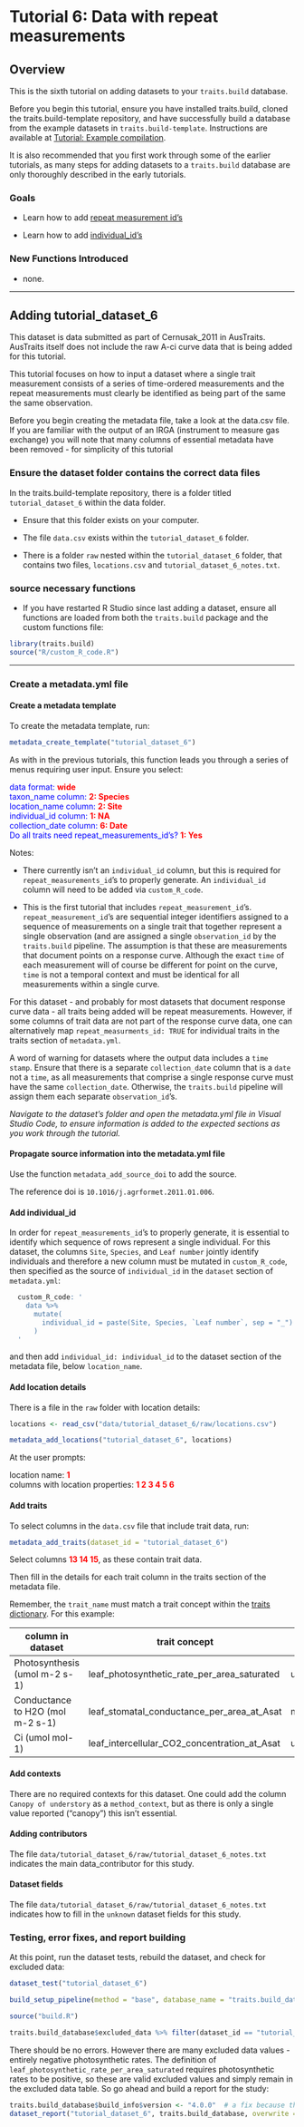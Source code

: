 # Tutorial 6: Data with repeat measurements

## Overview

This is the sixth tutorial on adding datasets to your `traits.build` database.

Before you begin this tutorial, ensure you have installed traits.build, cloned the traits.build-template repository, and have successfully build a database from the example datasets in `traits.build-template`. Instructions are available at [Tutorial: Example compilation](tutorial_compilation.html).\

It is also recommended that you first work through some of the earlier tutorials, as many steps for adding datasets to a `traits.build` database are only thoroughly described in the early tutorials.

### Goals

-   Learn how to add [repeat measurement id's](#repeat_measurements_ids) 

-   Learn how to add [individual_id's](#individual_id) 

### New Functions Introduced

-   none.

------------------------------------------------------------------------

## Adding tutorial_dataset_6

This dataset is data submitted as part of Cernusak_2011 in AusTraits. AusTraits itself does not include the raw A-ci curve data that is being added for this tutorial.

This tutorial focuses on how to input a dataset where a single trait measurement consists of a series of time-ordered measurements and the repeat measurements must clearly be identified as being part of the same the same observation. 

Before you begin creating the metadata file, take a look at the data.csv file. If you are familiar with the output of an IRGA (instrument to measure gas exchange) you will note that many columns of essential metadata have been removed - for simplicity of this tutorial 

### Ensure the dataset folder contains the correct data files

In the traits.build-template repository, there is a folder titled `tutorial_dataset_6` within the data folder. 

-   Ensure that this folder exists on your computer. 

-   The file `data.csv` exists within the `tutorial_dataset_6` folder. 

-   There is a folder `raw` nested within the `tutorial_dataset_6` folder, that contains two files, `locations.csv` and `tutorial_dataset_6_notes.txt`. 

### source necessary functions

-   If you have restarted R Studio since last adding a dataset, ensure all functions are loaded from both the `traits.build` package and the custom functions file:

```r
library(traits.build)
source("R/custom_R_code.R")
```

------------------------------------------------------------------------

### Create a metadata.yml file

#### **Create a metadata template**

To create the metadata template, run:

```r
metadata_create_template("tutorial_dataset_6")
```

As with in the previous tutorials, this function leads you through a series of menus requiring user input. Ensure you select:

[data format:]{style="color:blue;"} [**wide**]{style="color:red;"}\
[taxon_name column:]{style="color:blue;"} [**2: Species**]{style="color:red;"}\
[location_name column:]{style="color:blue;"} [**2: Site**]{style="color:red;"}\
[individual_id column:]{style="color:blue;"} [**1: NA**]{style="color:red;"}\
[collection_date column:]{style="color:blue;"} [**6: Date**]{style="color:red;"}\
[Do all traits need repeat_measurements_id's?]{style="color:blue;"} [**1: Yes**]{style="color:red;"}\

Notes:\

-   There currently isn't an `individual_id` column, but this is required for `repeat_measurements_id`'s to properly generate. An `individual_id` column will need to be added via `custom_R_code`.\

-   This is the first tutorial that includes `repeat_measurement_id`'s. `repeat_measurement_id`'s are sequential integer identifiers assigned to a sequence of measurements on a single trait that together represent a single observation (and are assigned a single `observation_id` by the `traits.build` pipeline. The assumption is that these are measurements that document points on a response curve. Although the exact `time` of each measurement will of course be different for point on the curve, `time` is not a temporal context and must be identical for all measurements within a single curve.

For this dataset - and probably for most datasets that document response curve data - all traits being added will be repeat measurements. However, if some columns of trait data are not part of the response curve data, one can alternatively map `repeat_measurments_id: TRUE` for individual traits in the traits section of `metadata.yml`.

A word of warning for datasets where the output data includes a `time stamp`. Ensure that there is a separate `collection_date` column that is a `date` not a `time`, as all measurements that comprise a single response curve must have the same `collection_date`. Otherwise, the `traits.build` pipeline will assign them each separate `observation_id`'s.

*Navigate to the dataset's folder and open the metadata.yml file in Visual Studio Code, to ensure information is added to the expected sections as you work through the tutorial.*

#### **Propagate source information into the metadata.yml file**

Use the function `metadata_add_source_doi` to add the source.\

The reference doi is `10.1016/j.agrformet.2011.01.006`.\

#### **Add individual_id** {#individual_id}

In order for `repeat_measurements_id`'s to properly generate, it is essential to identify which sequence of rows represent a single individual. For this dataset, the columns `Site`, `Species`, and `Leaf number` jointly identify individuals and therefore a new column must be mutated in `custom_R_code`, then specified as the source of `individual_id` in the `dataset` section of `metadata.yml`: 

```r
  custom_R_code: '
    data %>% 
      mutate(
        individual_id = paste(Site, Species, `Leaf number`, sep = "_")
      )
  '
```

and then add `individual_id: individual_id` to the dataset section of the metadata file, below `location_name`.\

#### **Add location details**

There is a file in the `raw` folder with location details: 

```r
locations <- read_csv("data/tutorial_dataset_6/raw/locations.csv")

metadata_add_locations("tutorial_dataset_6", locations)
```

At the user prompts: 

location name: [**1**]{style="color:red;"}\
columns with location properties: [**1 2 3 4 5 6**]{style="color:red;"}\

#### **Add traits**

To select columns in the `data.csv` file that include trait data, run:

```r
metadata_add_traits(dataset_id = "tutorial_dataset_6")
```

Select columns [**13 14 15**]{style="color:red;"}, as these contain trait data.\

Then fill in the details for each trait column in the traits section of the metadata file.\

Remember, the `trait_name` must match a trait concept within the [traits dictionary](https://github.com/traitecoevo/traits.build-template/blob/master/config/traits.yml). For this example:

| column in dataset                | trait concept                                | units_in       | entity_type | value_type | basis_of_value | replicates |
|-----------|-----------|-----------|-----------|-----------|-----------|-----------|
| Photosynthesis (umol m-2 s-1)    | leaf_photosynthetic_rate_per_area_saturated  | umol{CO2}/m2/s | individual  | raw        | measurement    | 1          |
| Conductance to H2O (mol m-2 s-1) | leaf_stomatal_conductance_per_area_at_Asat   | mol{H2O}/m2/s  | individual  | raw        | measurement    | 1          |
| Ci (umol mol-1)                  | leaf_intercellular_CO2_concentration_at_Asat | umol{CO2}/mol  | individual  | raw        | measurement    | 1          |

#### **Add contexts**

There are no required contexts for this dataset. One could add the column `Canopy of understory` as a `method_context`, but as there is only a single value reported ("canopy") this isn't essential.

#### **Adding contributors**

The file `data/tutorial_dataset_6/raw/tutorial_dataset_6_notes.txt` indicates the main data_contributor for this study.\

#### **Dataset fields**

The file `data/tutorial_dataset_6/raw/tutorial_dataset_6_notes.txt` indicates how to fill in the `unknown` dataset fields for this study.

### Testing, error fixes, and report building {#exclude_data}

At this point, run the dataset tests, rebuild the dataset, and check for excluded data:

```r
dataset_test("tutorial_dataset_6")

build_setup_pipeline(method = "base", database_name = "traits.build_database")

source("build.R")

traits.build_database$excluded_data %>% filter(dataset_id == "tutorial_dataset_6") %>%  View()
```

There should be no errors. However there are many excluded data values - entirely negative photosynthetic rates. The definition of `leaf_photosynthetic_rate_per_area_saturated` requires photosynthetic rates to be positive, so these are valid excluded values and simply remain in the excluded data table. So go ahead and build a report for the study:

```r
traits.build_database$build_info$version <- "4.0.0"  # a fix because the function was built around specific AusTraits versions
dataset_report("tutorial_dataset_6", traits.build_database, overwrite = TRUE)
```
